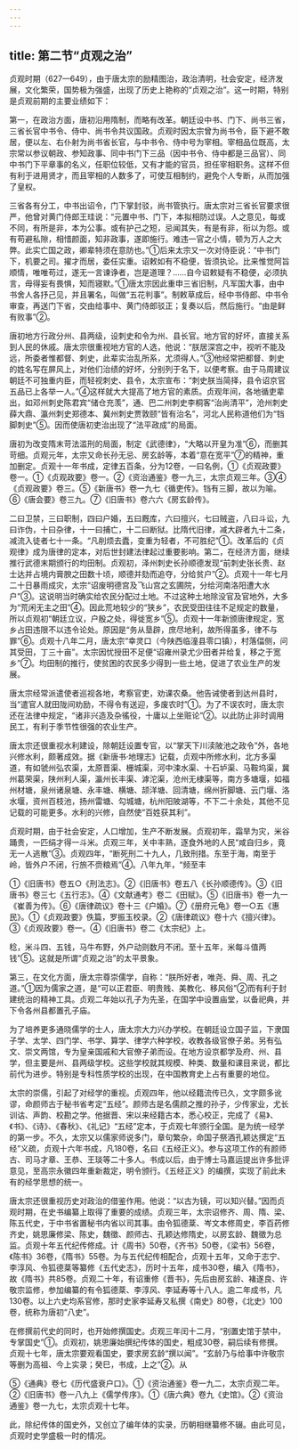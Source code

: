 ```yaml
---
---
---
```

title: 第二节“贞观之治”
---



贞观时期（627—649），由于唐太宗的励精图治，政治清明，社会安定，经济发展，文化繁荣，国势极为强盛，出现了历史上艳称的“贞观之治”。这一时期，特别是贞观前期的主要业绩如下：

第一，在政治方面，唐初沿用隋制，而略有改革。朝廷设中书、门下、尚书三省，三省长官中书令、侍中、尚书令共议国政。贞观时因太宗曾为尚书令，臣下避不敢居，便以左、右仆射为尚书省长官，与中书令、侍中号为宰相。宰相品位既高，太宗常以参议朝政、参知政事、同中书门下三品（因中书令、侍中都是三品官）、同中书门下平章事的名义，任职位较低，又有才能的官员，担任宰相职务。这样不但有利于进用贤才，而且宰相的人数多了，可使互相制约，避免个人专断，从而加强了皇权。

三省各有分工，中书出诏令，门下掌封驳，尚书管执行。唐太宗对三省长官要求很严，他曾对黄门侍郎王珪说：“元置中书、门下，本拟相防过误。人之意见，每或不同，有所是非，本为公事。或有护己之短，忌闻其失，有是有非，衔以为怨。或有苟避私隙，相惜颜面，知非政事，遂即施行。难违一官之小情，顿为万人之大弊。此实亡国之政，卿辈特须在意防也。”①后来太宗又一次对侍臣说：“中书门下，机要之司。擢才而居，委任实重。诏敕如有不稳便，皆须执论。比来惟觉阿旨顺情，唯唯苟过，遂无一言谏诤者，岂是道理？……自今诏敕疑有不稳便，必须执言，毋得妄有畏惧，知而寝默。”①唐太宗因此重申三省旧制，凡军国大事，由中书舍人各抒己见，并且署名，叫做“五花判事”。制敕草成后，经中书侍郎、中书令审查，再送门下省，交由给事中、黄门侍郎驳正；复奏以后，然后施行。“由是鲜有败事”②。

唐初地方行政分州、县两级，设刺史和令为州、县长官。地方官的好坏，直接关系到人民的休戚。唐太宗很重视地方官的人选，他说：“朕居深宫之中，视听不能及远，所委者惟都督、刺史，此辈实治乱所系，尤须得人。”③他经常把都督、刺史的姓名写在屏风上，对他们治绩的好坏，分别列于名下，以便考察。由于马周建议朝廷不可独重内臣，而轻视刺史、县令，太宗宣布：“刺史朕当简择，县令诏京官五品已上各举一人。”④这样就大大提高了地方官的素质。贞观年间，各地循吏辈出，如邓州刺史陈君宾“储仓充羡”，通、巴二州刺史李桐客“治尚清平”，沧州刺史薛大鼎、瀛州刺史郑德本、冀州刺史贾敦颐“皆有治名”，河北人民称道他们为“铛脚刺史”⑤。因而使唐初吏治出现了“法平政成”的局面。

唐初为改变隋末苛法滥刑的局面，制定《武德律》，“大略以开皇为准”⑥，而删其苛细。贞观元年，太宗又命长孙无忌、房玄龄等，本着“意在宽平”⑦的精神，重加删定。贞观十一年书成，定律五百条，分为12卷，一曰名例，①《贞观政要》卷一。①《贞观政要》卷一。②《资治通鉴》卷一九三，太宗贞观三年。③④《贞观政要》卷三。⑤《新唐书》卷一九七《循吏传》。铛有三脚，故以为喻。⑥《唐会要》卷三九。⑦《旧唐书》卷六六《房玄龄传》。

二曰卫禁，三曰职制，四曰户婚，五曰厩库，六曰擅兴，七曰贼盗，八曰斗讼，九曰诈伪，十曰杂律，十一曰捕亡，十二曰断狱。比隋代旧律，减大辟者九十二条，减流入徒者七十一条。“凡削烦去蠹，变重为轻者，不可胜纪”①。改革后的《贞观律》成为唐律的定本，对后世封建法律起过重要影响。第二，在经济方面，继续推行武德末期颁行的均田制。贞观初，泽州刺史长孙顺德发现“前刺史张长贵、赵士达并占境内膏腴之田数十顷，顺德并劾而追夺，分给贫户”②。贞观十一年七月二十日暴雨成灾，太宗“诏废明德宫及飞山宫之玄圃院，分给河南洛阳遭大水户”③。这说明当时确实给农民分配过土地。不过这种土地除没官及官地外，大多为“荒闲无主之田”④。因此荒地较少的“狭乡”，农民受田往往不足规定的数量，所以贞观初“朝廷立议，户殷之处，得徙宽乡”⑤。贞观十一年新颁唐律规定，宽乡占田违限不以违令论处。原因是“务从垦辟，庶尽地利，故所得虽多，律不与罪”⑥。贞观十八年二月，唐太宗“幸灵口（今陕西临潼县零口镇），村落偪侧，问其受田，丁三十亩”。太宗因忧授田不足便“诏雍州录尤少田者并给复，移之于宽乡”⑦。均田制的推行，使贫困的农民多少得到一些土地，促进了农业生产的发展。

唐太宗经常派遣使者巡视各地，考察官吏，劝课农桑。他告诫使者到达州县时，当“遣官人就田陇间劝励，不得令有送迎，多废农时”①。为了不误农时，唐太宗还在法律中规定，“诸非兴造及杂徭役，十庸以上坐赃论”②。以此防止非时调用民工，有利于季节性很强的农业生产。

唐太宗还很重视水利建设，除朝廷设置专官，以“掌天下川渎陂池之政令”外，各地兴修水利，颇著成效。据《新唐书·地理志》记载，贞观中所修水利，北方多渠道，有如虢州弘农渠，太原晋渠、栅城渠，河中涑水渠、十石垆渠、马鞍坞渠，冀州葛荣渠，陕州利人渠，瀛州长丰渠、滹沱渠，沧州无棣渠等，南方多塘堰，如福州材塘，泉州诸泉塘、永丰塘、横塘、颉洋塘、回清塘，绵州折脚塘、云门堰、洛水堰，资州百枝池，扬州雷塘、勾城塘，杭州阳陂湖等，不下二十余处，其他不见记载的可能更多。水利的兴修，自然使“百姓获其利”。

贞观时期，由于社会安定，人口增加，生产不断发展。贞观初年，霜旱为灾，米谷踊贵，一匹绢才得一斗米。贞观三年，关中丰熟，逐食外地的人民“咸自归乡，竟无一人逃散”③。贞观四年，“断死刑二十九人，几致刑措。东至于海，南至于岭，皆外户不闭，行旅不赍粮焉”④。八年九年，“频至丰

①《旧唐书》卷五○《刑法志》。②《旧唐书》卷五八《长孙顺德传》。③《旧唐书》卷三七《五行志》。④《文献通考》卷二《田赋》。⑤《旧唐书》卷一九一《崔善为传》。⑥《唐律疏议》卷十三《户婚》。⑦《册府元龟》卷一○五《惠民》。①《贞观政要》佚篇，罗振玉校录。②《唐律疏议》卷十六《擅兴律》。③《贞观政要》卷一。④《旧唐书》卷二《太宗纪》上。

稔，米斗四、五钱，马牛布野，外户动则数月不闭。至十五年，米每斗值两钱”⑤。这就是所谓“贞观之治”的太平景象。

第三，在文化方面，唐太宗尊崇儒学，自称：“朕所好者，唯尧、舜、周、孔之道。”①因为儒家之道，是“可以正君臣、明贵贱、美教化、移风俗”②而有利于封建统治的精神工具。贞观二年始以孔子为先圣，在国学中设置庙堂，以备祀典，并下令各州县都置孔子庙。

为了培养更多通晓儒学的士人，唐太宗大力兴办学校。在朝廷设立国子监，下隶国子学、太学、四门学、书学、算学、律学六种学校，收教各级官僚子弟。另有弘文、崇文两馆，专为皇亲国戚和大官僚子弟而设。在地方设京都学及府、州、县学，但主要是州、县两级学校。这些学校就其规模、种类、数量和课目来说，都比前代为进步。特别是专科性质学校的出现，在中国教育史上占有重要的地位。

太宗的崇儒，引起了对经学的重视。贞观四年，他以经籍流传已久，文字颇多讹谬，命颜师古于秘书省考定“五经”。颜师古是名儒颜之推的孙子，少传家业，尤长训诂、声韵、校勘之学。他据晋、宋以来经籍古本，悉心校正，完成了《易》、《书》、《诗》、《春秋》、《礼记》“五经”定本，于贞观七年颁行全国。是为统一经学的第一步。不久，太宗又以儒家师说多门，章句繁杂，命国子祭酒孔颖达撰定“五经”义疏，贞观十六年书成，凡180卷，名曰《五经正义》。参与这项工作的有颜师古、司马才章、王恭、王琰等二十多人。书成以后，由于博士马嘉运提出许多批评意见，至高宗永徽四年重新裁定，明令颁行。《五经正义》的编撰，实现了前此未有的经学思想的统一。

唐太宗还很重视历史对政治的借鉴作用。他说：“以古为镜，可以知兴替。”因而贞观时期，在史书编纂上取得了重要的成绩。贞观三年，太宗诏修齐、周、隋、梁、陈五代史，于中书省置秘书内省以司其事。由令狐德棻、岑文本修周史，李百药修齐史，姚思廉修梁、陈史，魏徵、颜师古、孔颖达修隋史，以房玄龄、魏徵为总监。贞观十年五代纪传修成。计《周书》50卷，《齐书》50卷，《梁书》56卷，《陈书》36卷，《隋书》55卷。为与五代纪传相配合，贞观十五年，又命于志宁、李淳风、令狐德棻等纂修《五代史志》，历时十五年，成书30卷，编入《隋书》，故《隋书》共85卷。贞观二十年，有诏重修《晋书》，先后由房玄龄、褚遂良、许敬宗监修，参加编纂的有令狐德棻、李淳风、李延寿等十八人。逾二年成书，凡130卷。以上六史均系官修，那时史家李延寿又私撰《南史》80卷，《北史》100卷，统称为唐初“八史”。

在修撰前代史的同时，也开始修撰国史。贞观三年闰十二月，“别置史馆于禁中，专掌国史”①。贞观初，姚思廉始撰纪传体的国史，粗成30卷，嗣后续有修撰。贞观十七年，唐太宗要观看国史，要求房玄龄“撰以闻”。“玄龄乃与给事中许敬宗等删为高祖、今上实录；癸巳，书成，上之”②。从

⑤《通典》卷七《历代盛衰户口》。①《资治通鉴》卷一九二，太宗贞观二年。②《旧唐书》卷一八九上《儒学传序》。①《唐六典》卷九《史馆》。②《资治通鉴》卷一九七，太宗贞观十七年。

此，除纪传体的国史外，又创立了编年体的实录，历朝相继纂修不辍。由此可见，贞观时史学盛极一时的情况。